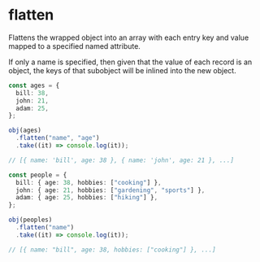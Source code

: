 # flatten

Flattens the wrapped object into an array with each entry key and value mapped to a specified named attribute.

If only a name is specified, then given that the value of each record is an object, the keys of that subobject will be inlined into the new object.

```ts copy codesandbox=tsly
const ages = {
  bill: 38,
  john: 21,
  adam: 25,
};

obj(ages)
  .flatten("name", "age")
  .take((it) => console.log(it));

// [{ name: 'bill', age: 38 }, { name: 'john', age: 21 }, ...]
```

```ts copy codesandbox=tsly
const people = {
  bill: { age: 38, hobbies: ["cooking"] },
  john: { age: 21, hobbies: ["gardening", "sports"] },
  adam: { age: 25, hobbies: ["hiking"] },
};

obj(peoples)
  .flatten("name")
  .take((it) => console.log(it));

// [{ name: "bill", age: 38, hobbies: ["cooking"] }, ...]
```
